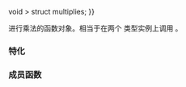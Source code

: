 {{cpp/title|multiplies}}
{{cpp/utility/functional/navbar}}
{{dcl begin}}
{{dcl header|functional}}
{{dcl rev begin}}
{{dcl|until=c++14|
template&lt; class T &gt;
struct multiplies;
}}
{{dcl|since=c++14|
template&lt; class T {{=}} void &gt;
struct multiplies;
}}
{{dcl rev end}}
{{dcl end}}

进行乘法的函数对象。相当于在两个 {{tt|T}} 类型实例上调用 {{c|operator*}}。

===特化===
{{rev begin}}
{{rev|since=c++14|
标准库提供 {{tt|std::multiplies}} 在不指定 {{tt|T}} 时的特化，这使得形参类型和返回类型留待推导。
{{dsc begin}}
{{dsc inc|cpp/utility/functional/dsc multiplies_void}}
{{dsc end}}
}}
{{rev end}}

{{cpp/utility/functional/member types|result=T|arg1=T|arg2=T}}

===成员函数===
{{dsc begin}}
{{dsc mem fun|operator()|nolink=true|返回二个参数的积}}
{{dsc end}}

{{member|{{small|std::multiplies::}}operator()|2=
{{dcl begin}}
{{dcla|constexpr=c++14|1=
T operator()( const T&amp; lhs, const T&amp; rhs ) const;
}}
{{dcl end}}

返回 {{c|lhs}} 与 {{c|rhs}} 的积。

===参数===
{{par begin}}
{{par|lhs, rhs|要相乘的值}}
{{par end}}

===返回值===
{{c|lhs * rhs}} 的结果。

{{cpp/impldef exception}}

===可能的实现===
{{eq fun|1=
constexpr T operator()(const T&amp; lhs, const T&amp; rhs) const 
{
    return lhs * rhs;
}
}}
}}

{{langlinks|de|en|es|fr|it|ja|pt|ru}}